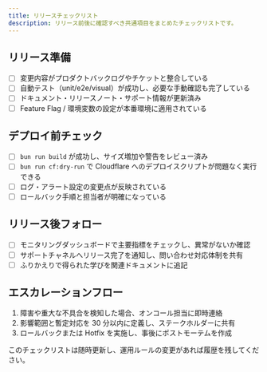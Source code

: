 ```yaml
---
title: リリースチェックリスト
description: リリース前後に確認すべき共通項目をまとめたチェックリストです。
---
```


## リリース準備

- [ ] 変更内容がプロダクトバックログやチケットと整合している
- [ ] 自動テスト（unit/e2e/visual）が成功し、必要な手動確認も完了している
- [ ] ドキュメント・リリースノート・サポート情報が更新済み
- [ ] Feature Flag / 環境変数の設定が本番環境に適用されている

## デプロイ前チェック

- [ ] `bun run build` が成功し、サイズ増加や警告をレビュー済み
- [ ] `bun run cf:dry-run` で Cloudflare へのデプロイスクリプトが問題なく実行できる
- [ ] ログ・アラート設定の変更点が反映されている
- [ ] ロールバック手順と担当者が明確になっている

## リリース後フォロー

- [ ] モニタリングダッシュボードで主要指標をチェックし、異常がないか確認
- [ ] サポートチャネルへリリース完了を通知し、問い合わせ対応体制を共有
- [ ] ふりかえりで得られた学びを関連ドキュメントに追記

## エスカレーションフロー

1. 障害や重大な不具合を検知した場合、オンコール担当に即時連絡
2. 影響範囲と暫定対応を 30 分以内に定義し、ステークホルダーに共有
3. ロールバックまたは Hotfix を実施し、事後にポストモーテムを作成

このチェックリストは随時更新し、運用ルールの変更があれば履歴を残してください。
